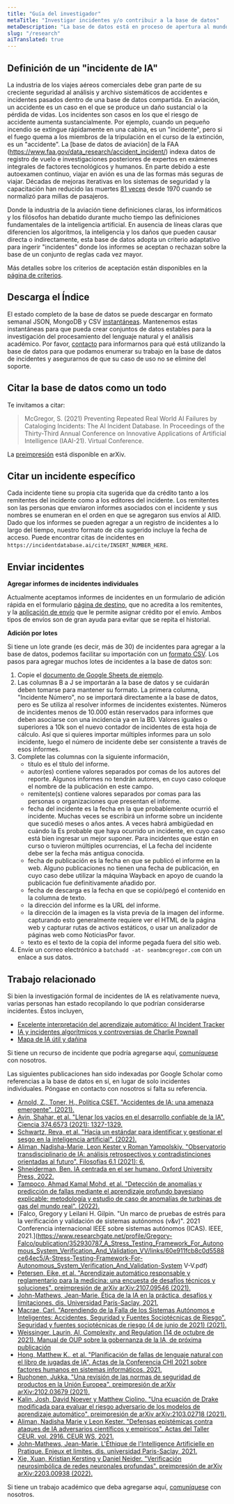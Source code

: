 ```yaml
---
title: "Guía del investigador"
metaTitle: "Investigar incidentes y/o contribuir a la base de datos"
metaDescription: "La base de datos está en proceso de apertura al mundo con fines de investigación."
slug: "/research"
aiTranslated: true
---
```


## Definición de un "incidente de IA"

La industria de los viajes aéreos comerciales debe gran parte de su creciente seguridad al análisis y archivo sistemáticos de accidentes e incidentes pasados ​​dentro de una base de datos compartida. En aviación, un accidente es un caso en el que se produce un daño sustancial o la pérdida de vidas. Los incidentes son casos en los que el riesgo de accidente aumenta sustancialmente. Por ejemplo, cuando un pequeño incendio se extingue rápidamente en una cabina, es un "incidente", pero si el fuego quema a los miembros de la tripulación en el curso de la extinción, es un "accidente". La [base de datos de aviación] de la FAA (https://www.faa.gov/data_research/accident_incident/) indexa datos de registro de vuelo e investigaciones posteriores de expertos en exámenes integrales de factores tecnológicos y humanos. En parte debido a este autoexamen continuo, viajar en avión es una de las formas más seguras de viajar. Décadas de mejoras iterativas en los sistemas de seguridad y la capacitación han reducido las muertes [81 veces](https://theblogbyjavier.com/2020/01/02/aviation-safety-evolution-2019-update/) desde 1970 cuando se normalizó para millas de pasajeros.

Donde la industria de la aviación tiene definiciones claras, los informáticos y los filósofos han debatido durante mucho tiempo las definiciones fundamentales de la inteligencia artificial. En ausencia de líneas claras que diferencien los algoritmos, la inteligencia y los daños que pueden causar directa o indirectamente, esta base de datos adopta un criterio adaptativo para ingerir "incidentes" donde los informes se aceptan o rechazan sobre la base de un conjunto de reglas cada vez mayor.

Más detalles sobre los criterios de aceptación están disponibles en la [página de criterios](/research/1-criteria).

## Descarga el Índice

El estado completo de la base de datos se puede descargar en formato semanal JSON, MongoDB y CSV [instantáneas](/research/snapshots). Mantenemos estas instantáneas para que pueda crear conjuntos de datos estables para la investigación del procesamiento del lenguaje natural y el análisis académico. Por favor, [contacto](/contact) para informarnos para qué está utilizando la base de datos para que podamos enumerar su trabajo en la base de datos de incidentes y asegurarnos de que su caso de uso no se elimine del soporte.

## Citar la base de datos como un todo

Te invitamos a citar:
> McGregor, S. (2021) Preventing Repeated Real World AI Failures by Cataloging Incidents: The AI Incident Database. In Proceedings of the Thirty-Third Annual Conference on Innovative Applications of Artificial Intelligence (IAAI-21). Virtual Conference.

La [preimpresión](https://arxiv.org/abs/2011.08512) está disponible en arXiv.

## Citar un incidente específico

Cada incidente tiene su propia cita sugerida que da crédito tanto a los remitentes del incidente como a los editores del incidente. Los remitentes son las personas que enviaron informes asociados con el incidente y sus nombres se enumeran en el orden en que se agregaron sus envíos al AIID. Dado que los informes se pueden agregar a un registro de incidentes a lo largo del tiempo, nuestro formato de cita sugerido incluye la fecha de acceso. Puede encontrar citas de incidentes en `https://incidentdatabase.ai/cite/INSERT_NUMBER_HERE`.

## Enviar incidentes #

**Agregar informes de incidentes individuales**

Actualmente aceptamos informes de incidentes en un formulario de adición rápida en el formulario [página de destino](/), que no acredita a los remitentes, y la [aplicación de envío](/apps/submit) que le permite asignar crédito por el envío. Ambos tipos de envíos son de gran ayuda para evitar que se repita el historial.

**Adición por lotes**

Si tiene un lote grande (es decir, más de 30) de incidentes para agregar a la base de datos, podemos facilitar su importación con un [formato CSV](https://docs.google.com/spreadsheets/d/1FLguZeFziNKKtpx14TYZ5EjBuc3FCbUGmlMIdCDU6ak/edit?usp=compartir). Los pasos para agregar muchos lotes de incidentes a la base de datos son:

1. Copie el [documento de Google Sheets de ejemplo](https://docs.google.com/spreadsheets/d/1FLguZeFziNKKtpx14TYZ5EjBuc3FCbUGmlMIdCDU6ak/edit?usp=sharing).
2. Las columnas B a J se importarán a la base de datos y se cuidarán
deben tomarse para mantener su formato. La primera columna, "Incidente
Número", no se importará directamente a la base de datos, pero es
Se utiliza al resolver informes de incidentes existentes. Números de incidentes
menos de 10.000 están reservados para informes que deben asociarse
con una incidencia ya en la BD. Valores iguales o superiores a 10k
son el nuevo contador de incidentes de esta hoja de cálculo. Así que si quieres importar
múltiples informes para un solo incidente, luego el número de incidente
debe ser consistente a través de esos informes.
3. Complete las columnas con la siguiente información,
    * título es el título del informe.
    * autor(es) contiene valores separados por comas de los autores del
    reporte. Algunos informes no tendrán autores, en cuyo caso coloque el nombre de la publicación en este campo.
    * remitente(s) contiene valores separados por comas para las personas o
    organizaciones que presentan el informe.
    * fecha del incidente es la fecha en la que probablemente ocurrió el incidente.
    Muchas veces se escribirá un informe sobre un incidente que sucedió
    meses o años antes. A veces habrá ambigüedad en cuándo la
    Es probable que haya ocurrido un incidente, en cuyo caso está bien ingresar un mejor
    suponer. Para incidentes que están en curso o tuvieron múltiples ocurrencias, el
    La fecha del incidente debe ser la fecha más antigua conocida.
    * fecha de publicación es la fecha en que se publicó el informe en la web. Alguno
    publicaciones no tienen una fecha de publicación, en cuyo caso debe utilizar
    la máquina Wayback en apoyo de cuando la publicación fue definitivamente
    añadido por.
    * fecha de descarga es la fecha en que se copió/pegó el contenido
    en la columna de texto.
    * la dirección del informe es la URL del informe.
    * la dirección de la imagen es la vista previa de la imagen del informe. capturando esto
    generalmente requiere ver el HTML de la página web y
    capturar rutas de activos estáticos, o usar un analizador de páginas web como
    NoticiasPor favor.
    * texto es el texto de la copia del informe pegada fuera del sitio web.
4. Envíe un correo electrónico a `batchadd -at- seanbmcgregor.com` con un enlace a sus datos.

## Trabajo relacionado

Si bien la investigación formal de incidentes de IA es relativamente nueva, varias personas han estado recopilando lo que podrían considerarse incidentes. Éstos incluyen,

* [Excelente interpretación del aprendizaje automático: AI Incident Tracker](https://github.com/jphall663/awesome-machine-learning-interpretability/blob/master/README.md#ai-incident-tracker)
* [IA y incidentes algorítmicos y controversias de Charlie Pownall](https://charliepownall.com/ai-algorithimic-incident-controversy-database/)
* [Mapa de IA útil y dañina](https://map.ai-global.org/)

Si tiene un recurso de incidente que podría agregarse aquí, [comuníquese](/contact) con nosotros.

Las siguientes publicaciones han sido indexadas por Google Scholar como referencias a la base de datos en sí, en lugar de solo incidentes individuales. Póngase en contacto con nosotros si falta su referencia.

* [Arnold, Z., Toner, H., Política CSET. "Accidentes de IA: una amenaza emergente". (2021).](https://cset.georgetown.edu/wp-content/uploads/CSET-AI-Accidents-An-Emerging-Threat.pdf)
* [Avin, Shahar, et al. "Llenar los vacíos en el desarrollo confiable de la IA". Ciencia 374.6573 (2021): 1327-1329.](https://arxiv.org/abs/2112.07773)
* [Schwartz, Reva, et al. "Hacia un estándar para identificar y gestionar el sesgo en la inteligencia artificial". (2022).](https://tsapps.nist.gov/publication/get_pdf.cfm?pub_id=934464)
* [Aliman, Nadisha-Marie, Leon Kester y Roman Yampolskiy. "Observatorio transdisciplinario de IA: análisis retrospectivos y contradistinciones orientadas al futuro". Filosofías 6.1 (2021): 6.](https://www.mdpi.com/2409-9287/6/1/6/pdf)
* [Shneiderman, Ben. IA centrada en el ser humano. Oxford University Press, 2022.](https://www.amazon.com/Human-Centered-AI-Ben-Shneiderman/dp/0192845292)
* [Tampoco, Ahmad Kamal Mohd, et al. "Detección de anomalías y predicción de fallas mediante el aprendizaje profundo bayesiano explicable: metodología y estudio de caso de anomalías de turbinas de gas del mundo real". (2022).](https://www.mdpi.com/2227-7390/10/4/554/pdf)
* [Falco, Gregory y Leilani H. Gilpin. "Un marco de pruebas de estrés para la verificación y validación de sistemas autónomos (v&v)". 2021 Conferencia internacional IEEE sobre sistemas autónomos (ICAS). IEEE, 2021.](https://www.researchgate.net/profile/Gregory-Falco/publication/352930787_A_Stress_Testing_Framework_For_Autonomous_System_Verification_And_Validation_VV/links/60e911fcb8c0d5588ce64ec5/A-Stress-Testing-Framework-For-Autonomous_System_Verification_And_Validation-System V-V.pdf)
* [Petersen, Eike, et al. "Aprendizaje automático responsable y reglamentario para la medicina: una encuesta de desafíos técnicos y soluciones". preimpresión de arXiv arXiv:2107.09546 (2021).](https://arxiv.org/pdf/2107.09546)
* [John-Mathews, Jean-Marie. Ética de la IA en la práctica, desafíos y limitaciones. dis. Universidad París-Saclay, 2021.](https://tel.archives-ouvertes.fr/tel-03527232/document)
* [Macrae, Carl. "Aprendiendo de la Falla de los Sistemas Autónomos e Inteligentes: Accidentes, Seguridad y Fuentes Sociotécnicas de Riesgo". Seguridad y fuentes sociotécnicas de riesgo (4 de junio de 2021) (2021).](https://nottingham-repository.worktribe.com/OutputFile/7164920)
* [Weissinger, Laurin, AI, Complexity, and Regulation (14 de octubre de 2021). Manual de OUP sobre la gobernanza de la IA, de próxima publicación](https://ssrn.com/abstract=3943968)
* [Hong, Matthew K., et al. "Planificación de fallas de lenguaje natural con el libro de jugadas de IA". Actas de la Conferencia CHI 2021 sobre factores humanos en sistemas informáticos. 2021.](https://www.adamfourney.com/papers/hong_chi2021.pdf)
* [Ruohonen, Jukka. "Una revisión de las normas de seguridad de productos en la Unión Europea". preimpresión de arXiv arXiv:2102.03679 (2021).](https://arxiv.org/pdf/2102.03679)
* [Kalin, Josh, David Noever y Matthew Ciolino. "Una ecuación de Drake modificada para evaluar el riesgo adversario de los modelos de aprendizaje automático". preimpresión de arXiv arXiv:2103.02718 (2021).](https://arxiv.org/pdf/2103.02718)
* [Aliman, Nadisha Marie y Leon Kester. "Defensas epistémicas contra ataques de IA adversarios científicos y empíricos". Actas del Taller CEUR. vol. 2916. CEUR WS, 2021.](https://dspace.library.uu.nl/bitstream/handle/1874/413353/paper_1.pdf?sequence=1)
* [John-Mathews, Jean-Marie. L'Éthique de l'Intelligence Artificielle en Pratique. Enjeux et limites. dis. universidad Paris-Saclay, 2021.](https://www.theses.fr/2021UPASI015.pdf)
* [Xie, Xuan, Kristian Kersting y Daniel Neider. "Verificación neurosimbólica de redes neuronales profundas". preimpresión de arXiv arXiv:2203.00938 (2022).](https://arxiv.org/pdf/2203.00938)

Si tiene un trabajo académico que deba agregarse aquí, [comuníquese](/contact) con nosotros.
